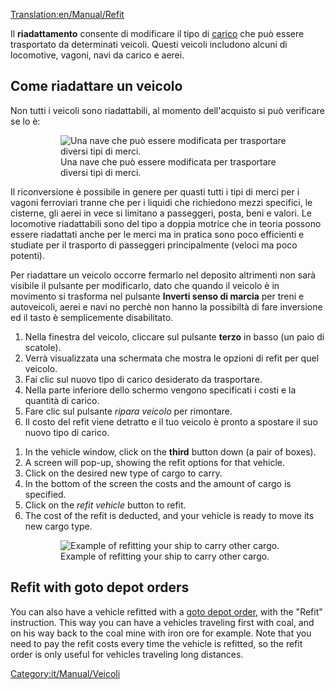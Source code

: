 [[Translation:en/Manual/Refit]]
{{it/Manual/Tutorial/Tutorial}}

Il '''riadattamento''' consente di modificare il tipo di [[it/Manual/Carico|carico]] che può essere trasportato da determinati veicoli. Questi veicoli includono alcuni di locomotive, vagoni, navi da carico e aerei.

== Come riadattare un veicolo ==
Non tutti i veicoli sono riadattabili, al momento dell'acquisto si può verificare se lo è:
:[[File:en/Manual/Refitable ship.png|none|frame|Una nave che può essere modificata per trasportare diversi tipi di merci.]]
Il riconversione è possibile in genere per quasti tutti i tipi di merci per i vagoni ferroviari tranne che per i liquidi che richiedono mezzi specifici, le cisterne, gli aerei in vece si limitano a passeggeri, posta, beni e valori. Le locomotive riadattabili sono del tipo a doppia motrice che in teoria possono essere riadattati anche per le merci ma in pratica sono poco efficienti e studiate per il trasporto di passeggeri principalmente (veloci ma poco potenti).

Per riadattare un veicolo occorre fermarlo nel deposito altrimenti non sarà visibile il pulsante per modificarlo, dato che quando il veicolo è in movimento si trasforma nel pulsante '''Inverti senso di marcia''' per treni e autoveicoli, aerei e navi no perchè non hanno la possibiltà di fare inversione ed il tasto è semplicemente disabilitato.

#Nella finestra del veicolo, cliccare sul pulsante '''terzo''' in basso (un paio di scatole).
# Verrà visualizzata una schermata che mostra le opzioni di refit per quel veicolo.
#Fai clic sul nuovo tipo di carico desiderato da trasportare.
# Nella parte inferiore dello schermo vengono specificati i costi e la quantità di carico.
#Fare clic sul pulsante '' ripara veicolo '' per rimontare.
#Il costo del refit viene detratto e il tuo veicolo è pronto a spostare il suo nuovo tipo di carico.




#In the vehicle window, click on the '''third''' button down (a pair of boxes).
#A screen will pop-up, showing the refit options for that vehicle.
#Click on the desired new type of cargo to carry.
#In the bottom of the screen the costs and the amount of cargo is specified.
#Click on the ''refit vehicle'' button to refit.
#The cost of the refit is deducted, and your vehicle is ready to move its new cargo type.
:[[File:en/Manual/Refit ship.png|none|frame|Example of refitting your ship to carry other cargo.]]

== Refit with goto depot orders == 
You can also have a vehicle refitted with a [[en/Archive/Manual/Settings/Allow goto depot orders|goto depot order]], with the "Refit" instruction. This way you can have a vehicles traveling first with coal, and on his way back to the coal mine with iron ore for example. Note that you need to pay the refit costs every time the vehicle is refitted, so the refit order is only useful for vehicles traveling long distances.

[[Category:it/Manual/Veicoli]]